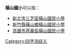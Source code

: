 '''橫山國小'''可以指： 
*[[新北市三芝區橫山國民小學|新北市三芝區橫山國民小學]]
*[[新竹縣橫山鄉橫山國民小學|新竹縣橫山鄉橫山國民小學]]
*[[高雄市燕巢區橫山國民小學|高雄市燕巢區橫山國民小學]]
{{disambig}}
[[Category:四字消歧义|Category:四字消歧义]]